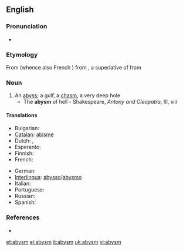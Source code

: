 ==English==

===Pronunciation===
* {{IPA|/əˈbɪzəm/}}

===Etymology===
From {{etyl|fro|en}} {{term|abisme|lang=fro}} (whence also French {{term|abîme|lang=fr}}) from {{etyl|LL.}} {{term|abyssimus|lang=la}}, a superlative of {{term|abyssus|lang=la}} from {{etyl|grc|en}} {{term|ἄβυσσος|tr=abussos|lang=grc|sc=polytonic}}

===Noun===
{{en-noun}}

# An [[abyss]]; a gulf, a [[chasm]], a very deep hole
#* The '''abysm''' of hell - Shakespeare, ''Antony and Cleopatra'', III, xiii

====Translations====
{{trans-top}}
* Bulgarian: {{t+|bg|бездна}}
* [[Catalan]]: [[abisme]] {{m}}
* Dutch: {{t+|nl|afgrond|m}}, {{t+|nl|ravijn|n}}
* Esperanto: {{t+|eo|abismo|xs=Esperanto}}
* Finnish: {{t-|fi|kuilu}}
* French: {{t+|fr|abîme|m}}
{{trans-mid}}
* German: {{t+|de|Abgrund|m}}
* [[Interlingua]]: [[abysso]]/[[abysmo]]
* Italian: {{t+|it|abisso|m}}
* Portuguese: {{t+|pt|abismo|m}}
* Russian: {{t+|ru|бездна|m}}
* Spanish: {{t+|es|abismo|m}}
{{trans-bottom}}

===References===
* {{R:1913}}

[[et:abysm]]
[[el:abysm]]
[[it:abysm]]
[[uk:abysm]]
[[vi:abysm]]